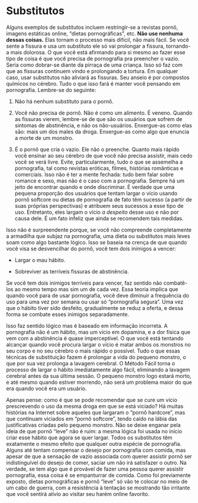 # Substitutos

Alguns exemplos de substitutos incluem restringir-se a revistas pornô, imagens estáticas online, "dietas pornográficas", etc. **Não use nenhuma dessas coisas.** Elas tornam o processo mais difícil, não mais fácil. Se você sente a fissura e usa um substituto ele só vai prolongar a fissura, tornando-a mais dolorosa. O que você está afirmando para si mesmo ao fazer esse tipo de coisa é que você precisa de pornografia pra preencher o vazio. Seria como dobrar-se diante da pirraça de uma criança. Isso só faz com que as fissuras continuem vindo e prolongando a tortura. Em qualquer caso, usar substitutos não aliviará as fissuras. Seu anseio é por compostos químicos no cérebro. Tudo o que isso fará é manter você pensando em pornografia. Lembre-se do seguinte:

1.   Não há nenhum substituto para o pornô.

2.   Você não precisa de pornô. Não é como um alimento. É veneno. Quando as fissuras vierem, lembre-se de que são os usuários que sofrem de sintomas de abstinência, e não os não-usuários. Enxergue-as como elas são: mais um dos males da droga. Enxergue-as como algo que enuncia a morte de um monstro.

3.   É o pornô que cria o vazio. Ele não o preenche. Quanto mais rápido você ensinar ao seu cérebro de que você não precisa assistir, mais cedo você se verá livre. Evite, particularmente, tudo o que se assemelha a pornografia, tal como revistas eróticas, filmes, histórias românticas e comerciais. Isso não é ter a mente fechada: tudo bem falar sobre romance e sexo, mas não é o caso com a pornografia. Sempre há um jeito de encontrar quando e onde discriminar. É verdade que uma pequena proporção dos usuários que tentam largar o vício usando pornô softcore ou dietas de pornografia de fato têm sucesso (a partir de suas próprias perspectivas) e atribuem seus sucessos a esse tipo de uso. Entretanto, eles largam o vício *a despeito* desse uso e não por causa dele. É um fato infeliz que ainda se recomendem tais medidas.

Isso não é surpreendente porque, se você não compreende completamente a armadilha que subjaz na pornografia, uma dieta ou substitutos mais leves soam como algo bastante lógico. Isso se baseia na crença de que quando você visa se desvencilhar do pornô, você tem dois inimigos a vencer:

-    Largar o mau hábito.

-    Sobreviver as terríveis fissuras de abstinência.

Se você tem dois inimigos terríveis para vencer, faz sentido não combatê-los ao mesmo tempo mas sim um de cada vez. Essa teoria implica que quando você para de usar pornografia, você deve diminuir a frequência do uso para uma vez por semana ou usar só "pornografia segura". Uma vez que o hábito tiver sido desfeito, gradualmente se reduz a oferta, e dessa forma se combate esses inimigos separadamente.

Isso faz sentido lógico mas é baseado em informação incorreta. A pornografia não é um hábito, mas um vício em dopamina, e a dor física que vem com a abstinência é quase imperceptível. O que você está tentando alcançar quando você procura largar o vício é matar ambos os monstros no seu corpo e no seu cérebro o mais rápido o possível. Tudo o que essas técnicas de substituição fazem é prolongar a vida do pequeno monstro, o que por sua vez prolonga a lavagem cerebral. O Método Fácil torna o processo de largar o hábito imediatamente algo fácil, eliminando a lavagem cerebral antes da sua última sessão. O pequeno monstro logo estará morto, e até mesmo quando estiver morrendo, não será um problema maior do que era quando você era um usuário.

Apenas pense: como é que se pode recomendar que se cure um vício prescrevendo o uso da mesma droga em que se está viciado? Há muitas histórias na Internet sobre aqueles que largaram o "pornô hardcore", mas que continuam viciados em "pornô softcore", tendo caído na lábia das justificativas criadas pelo pequeno monstro. Não se deixe enganar pela ideia de que pornô "leve" não é ruim: a mesma lógica foi usada no início criar esse hábito que agora se quer largar. Todos os substitutos têm exatamente o mesmo efeito que qualquer outra espécie de pornografia. Alguns até tentam compensar o desejo por pornografia com comida, mas apesar de que a sensação de vazio associada com querer assistir pornô ser indistinguível do desejo de comer, saciar um não irá satisfazer o outro. Na verdade, se tem algo que é provável de fazer uma pessoa querer assistir pornografia, essa coisa é se empanturrar de comida. Como foi previamente exposto, dietas pornográficas e pornô "leve" só vão te colocar no meio de um cabo de guerra, com a resistência à tentação se mostrando tão irritante que você sentirá alívio ao visitar seu harém online favorito. 
